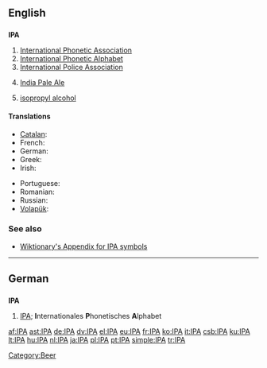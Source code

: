 {{see|ipa}}
==English==

==={{initialism}}===
'''IPA'''

# [[International Phonetic Association]]
# [[International Phonetic Alphabet]]
# [[International Police Association]]
# {{context|beer}} [[India Pale Ale]]
# {{organic compound}} [[isopropyl alcohol]]

====Translations====
{{trans-top|International Phonetic Alphabet}}
* [[Catalan]]: {{t+|ca|AFI}}
* French: {{t+|fr|API}}
* German: {{t+|de|IPA}}
* Greek: {{t+|el|ΔΦΑ|sc=Grek}}
* Irish: {{t-|ga|AIF|xs=Irish}}
{{trans-mid}}
* Portuguese: {{t+|pt|AFI}}
* Romanian: {{t-|ro|AFI}}
* Russian: {{t-|ru|МФА|sc=Cyrl}}
* [[Volapük]]: {{t+|vo|LFB|xs=Volapük}}
{{trans-bottom}}

===See also===
* [[Wiktionary:International Phonetic Alphabet|Wiktionary's Appendix for IPA symbols]]

[[Category:Beer]]

----

==German==

==={{initialism|German}}===
'''IPA'''

# [[IPA#English|IPA]]; '''I'''nternationales '''P'''honetisches '''A'''lphabet

[[af:IPA]]
[[ast:IPA]]
[[de:IPA]]
[[dv:IPA]]
[[el:IPA]]
[[eu:IPA]]
[[fr:IPA]]
[[ko:IPA]]
[[it:IPA]]
[[csb:IPA]]
[[ku:IPA]]
[[lt:IPA]]
[[hu:IPA]]
[[nl:IPA]]
[[ja:IPA]]
[[pl:IPA]]
[[pt:IPA]]
[[simple:IPA]]
[[tr:IPA]]